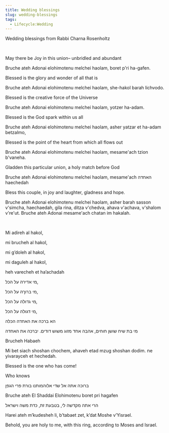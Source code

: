 ```yaml
---
title: Wedding blessings
slug: wedding-blessings
tags:
  - Lifecycle:Wedding
---
```


Wedding blessings from Rabbi Charna Rosenholtz

​

May there be Joy in this union– unbridled and abundant

Bruche ateh Adonai elohimotenu melchei haolam, boret p'ri ha-gafen.

Blessed is the glory and wonder of all that is

Bruche ateh Adonai elohimotenu melchei haolam, she-hakol barah lichvodo.

Blessed is the creative force of the Universe

Bruche ateh Adonai elohimotenu melchei haolam, yotzer ha-adam.

Blessed is the God spark within us all

Bruche ateh Adonai elohimotenu melchei haolam, asher yatzar et ha-adam betzalmo,

Blessed is the point of the heart from which all flows out

Bruche ateh Adonai elohimotenu melchei haolam, mesame'ach tzion b'vaneha.

Gladden this particular union, a holy match before God

Bruche ateh Adonai elohimotenu melchei haolam, mesame'ach האחדה haechedah

Bless this couple, in joy and laughter, gladness and hope.

Bruche ateh Adonai elohimotenu melchei haolam, asher barah sasson v'simcha, haechaedah, gila rina, ditza v'chedva, ahava v'achava, v'shalom v're'ut. Bruche ateh Adonai mesame'ach chatan im hakalah.

​

Mi adireh al hakol,

mi brucheh al hakol,

mi g’doleh al hakol,

mi daguleh al hakol,

heh varecheh et ha’achadah

<HB> מי אדירה על הכל, </HB>

<HB> מי ברוךה על הכל, </HB>

<HB> מי גדולה על הכל, </HB>

<HB> מי דגולה על הכל, </HB>

<HB> הא ברכה את האחדה הכלה </HB>

<HB> מי בת שיח שושן חוחים, אהבה אחד מזוג משוש דודים. יברכה את האחדה </HB>

Brucheh Habaeh

Mi bet siach shoshan chochem, ahaveh etad mzug shoshan dodim. חe yivarayceh et hechedah.

Blessed is the one who has come!

Who knows

<HB> ברוכה אתה אל שדי אלוהמותנו בורת פרי הגפן </HB>

Bruche ateh El Shaddai Elohimotenu boret pri hagafen

<HB> הרי אתה מקדשה לי, בטבעת זת, כדת משה וישראל </HB>

Harei ateh m’kudesheh li, b’tabaet zet, k’dat Moshe v’Yisrael.

Behold, you are holy to me, with this ring, according to Moses and Israel.
